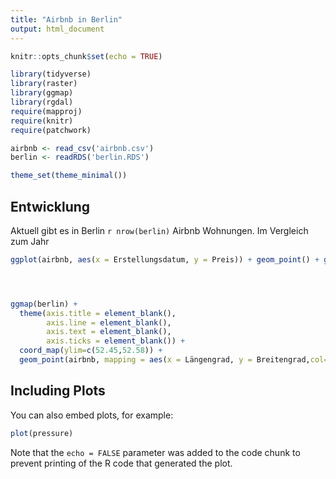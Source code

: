 ```yaml
---
title: "Airbnb in Berlin"
output: html_document
---
```


```r
knitr::opts_chunk$set(echo = TRUE)

library(tidyverse)
library(raster)
library(ggmap)
library(rgdal)
require(mapproj)
require(knitr)
require(patchwork)

airbnb <- read_csv('airbnb.csv')
berlin <- readRDS('berlin.RDS')

theme_set(theme_minimal())
```


## Entwicklung

Aktuell gibt es in Berlin `r nrow(berlin)` Airbnb Wohnungen. Im Vergleich zum Jahr  


```r

ggplot(airbnb, aes(x = Erstellungsdatum, y = Preis)) + geom_point() + geom_smooth() + scale_y_continuous(trans = 'log') 




ggmap(berlin) + 
  theme(axis.title = element_blank(),
        axis.line = element_blank(),
        axis.text = element_blank(),
        axis.ticks = element_blank()) +
  coord_map(ylim=c(52.45,52.58)) +
  geom_point(airbnb, mapping = aes(x = Längengrad, y = Breitengrad,col=Stadtteil),size=.1)
```

## Including Plots

You can also embed plots, for example:

```r
plot(pressure)
```

Note that the `echo = FALSE` parameter was added to the code chunk to prevent printing of the R code that generated the plot.
